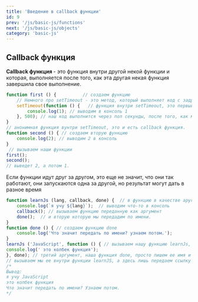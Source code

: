 ```yaml
---
title: 'Введение в callback функции'
id: 9
prev: '/js/basic-js/functions'
next: '/js/basic-js/objects'
category: 'basic-js'
---
```



## Callback функция ## 
<b> Callback функция </b> - это функция внутри другой некой функции и которая, выполняется после того, как эта другая некая функция завершила свое выполнение. 

```javaScript
function first () {          // создаем функцию
    // Немного про setTimeout - это метод, который выполняет код с задрежкой. Первый аргумент это сам код или функция, а второй время через которое выполнится этот код.
    setTimeout(function () {   // функция внутри setTimeout, это первый аргумент, 500 миллисекунд - второй аргумент.
        console.log(1); // выводим в консоль 1
    }, 500); // наш код выполнится через пол секунды, после того, как мы вызовем функцию first
} 
// анонимная функция вунтри setTimeout, это и есть callback функция.
function second () { // создаем вторую функцию
    console.log(2); // выводим 2 в консоль
}
 // вызываем наши функции
first();
second();
// выведет 2, а потом 1.
```
Если функции идут друг за другом, это еще не значит, что они так работают, они запускаются одна за другой, но результат могут дать в разное время
```javaScript
function learnJs (lang, callback, done) {  // в функцию в качестве аругмента, мы можем передать другую функцию.
    console.log(`я учу ${lang}`);  // выводим что-то в консоль
    callback(); // вызываем функцию переданную как аргумент         
    done();  // и вторую которую мы передадим по имени.
}
function done () { // создаем функцию done
    console.log('Что значит передать по имени? узнаем потом.');
}
learnJs ('JavaScript', function () { // вызываем нашу функцию learnJs, в аргумент lang передаем строку, а в аргумент callback передаем анонимную функцию
console.log(' это колбек функция');
}, done); // третий аргумент, наша функция done, просто пишем ее имя и все, без скобок () - скобки только при вызове функции.
// вызываем мы ее внутри функции learnJS, а здесь лишь передаем ссылку на нее.
/*
Вывод:
я учу JavaScript
это колбек функция
Что значит передать по имени? Узнаем потом.
*/
```
